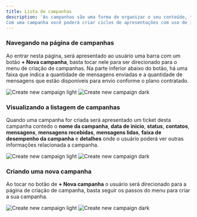 ```yaml
---
title: Lista de campanhas
description: 'As campanhas são uma forma de organizar o seu conteúdo, tais como marketing de produtos, items, mídia e apresentação de ofertas em um único lugar. 
Com uma campanha você poderá criar ciclos de apresentações com uso de imagens, links, áudios e videos e disponibilizar para um conjunto de contatos específicos.'
---
```


### Navegando na página de campanhas

Ao entrar nesta página, será apresentado ao usuário uma barra com um botão **+ Nova campanha**, basta tocar nele para ser direcionado para o menu de criação de campanhas.
Na parte inferior abaixo do botão, há uma faixa que indica a quantidade de mensagens enviadas e a quantidade de mensagens que estão disponíveis para envio conforme o plano contratado.

<Frame>
  <img
    className="block dark:hidden"
    src="/images/campaign/campaign-top-button-light.png"
    alt="Create new campaign light"
  />
  <img
    className="hidden dark:block"
    src="/images/campaign/campaign-top-button-dark.png"
    alt="Create new campaign dark"
  />
</Frame> 

### Visualizando a listagem de campanhas

Quando uma campanha for criada será apresentado um ticket desta campanha contedo o **nome da campanha**, **data de ínicio**, **status**, **contatos**, **mensagens**, **mensagens recebidas**, **mensagens lidas**, **faixa de desempenho da campanha** e **detalhes** onde o usuário poderá ver outras informações relacionada a campanha.

<Frame>
  <img
    className="block dark:hidden"
    src="/images/campaign/campaign-ticket-light.png"
    alt="Create new campaign light"
  />
  <img
    className="hidden dark:block"
    src="/images/campaign/campaign-ticket-dark.png"
    alt="Create new campaign dark"
  />
</Frame>

### Criando uma nova campanha

Ao tocar no botão de **+ Nova campanha** o usuário será direcionado para a página de criação de campanha, basta seguir os passos do menu para criar a sua campanha.

<Frame>
  <img
    className="block dark:hidden"
    src="/images/campaign/create-new-campaign-light.png"
    alt="Create new campaign light"
  />
  <img
    className="hidden dark:block"
    src="/images/campaign/create-new-campaign-dark.png"
    alt="Create new campaign dark"
  />
</Frame> 